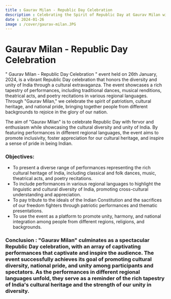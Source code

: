 ```yaml
---
title : Gaurav Milan - Republic Day Celebration
description : Celebrating the Spirit of Republic Day at Gaurav Milan with the Rotaract Club of Galgotias Educational Institutions!
date : 2024-01-26
image : /cover/gaurav-milan.JPG
---
```


# Gaurav Milan - Republic Day Celebration

" Gaurav Milan - Republic Day Celebration " event held on 26th January, 2024,  is a vibrant Republic Day celebration that honors the diversity and unity of India through a cultural extravaganza. The event showcases a rich tapestry of performances, including traditional dances, musical renditions, theatrical acts, and poetry recitations in various regional languages. Through "Gaurav Milan," we celebrate the spirit of patriotism, cultural heritage, and national pride, bringing together people from different backgrounds to rejoice in the glory of our nation.

The aim of "Gaurav Milan" is to celebrate Republic Day with fervor and enthusiasm while showcasing the cultural diversity and unity of India. By featuring performances in different regional languages, the event aims to promote inclusivity, foster appreciation for our cultural heritage, and inspire a sense of pride in being Indian.

### Objectives:
- To present a diverse range of performances representing the rich cultural heritage of India, including classical and folk dances, music, theatrical acts, and poetry recitations.
- To include performances in various regional languages to highlight the linguistic and cultural diversity of India, promoting cross-cultural understanding and appreciation.
- To pay tribute to the ideals of the Indian Constitution and the sacrifices of our freedom fighters through patriotic performances and thematic presentations.
- To use the event as a platform to promote unity, harmony, and national integration among people from different regions, religions, and backgrounds.

### Conclusion : "Gaurav Milan" culminates as a spectacular Republic Day celebration, with an array of captivating performances that captivate and inspire the audience. The event successfully achieves its goal of promoting cultural diversity, national pride, and unity among participants and spectators. As the performances in different regional languages unfold, they serve as a reminder of the rich tapestry of India's cultural heritage and the strength of our unity in diversity. 